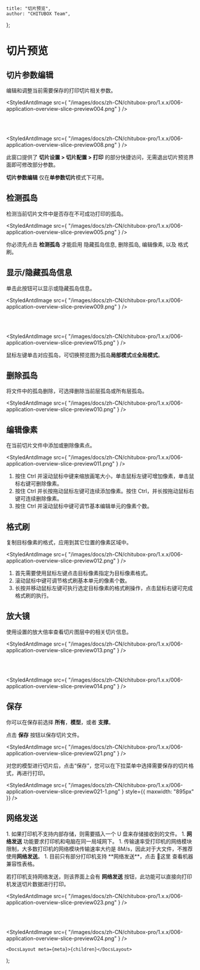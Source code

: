
	title: "切片预览",
	author: "CHITUBOX Team",
};

# 切片预览

## 切片参数编辑

编辑和调整当前需要保存的打印切片相关参数。

<StyledAntdImage
	src={
		"/images/docs/zh-CN/chitubox-pro/1.x.x/006-application-overview-slice-preview004.png"
	}
/>

<br />
<br />

<StyledAntdImage
	src={
		"/images/docs/zh-CN/chitubox-pro/1.x.x/006-application-overview-slice-preview008.png"
	}
/>

此窗口提供了 **切片设置 > 切片配置 > 打印** 的部分快捷访问，无需退出切片预览界面即可修改部分参数。

<Admonition type="note" title="注意">
	<b>切片参数编辑</b> 仅在<b>单参数切片</b>模式下可用。
</Admonition>

## 检测孤岛

检测当前切片文件中是否存在不可成功打印的孤岛。

<StyledAntdImage
	src={
		"/images/docs/zh-CN/chitubox-pro/1.x.x/006-application-overview-slice-preview005.png"
	}
/>

<Admonition type="note" title="注意">
	你必须先点击 <b>检测孤岛</b> 才能启用 <NextLink href="#显示隐藏孤岛信息">隐藏孤岛信息</NextLink>, <NextLink href="#删除孤岛">删除孤岛</NextLink>, <NextLink href="#编辑像素">编辑像素</NextLink>, 以及 <NextLink href="#格式刷">格式刷</NextLink>。
</Admonition>

## 显示/隐藏孤岛信息

单击此按钮可以显示或隐藏孤岛信息。

<StyledAntdImage
	src={
		"/images/docs/zh-CN/chitubox-pro/1.x.x/006-application-overview-slice-preview009.png"
	}
/>

<br />
<br />

<StyledAntdImage
	src={
		"/images/docs/zh-CN/chitubox-pro/1.x.x/006-application-overview-slice-preview015.png"
	}
/>

<Admonition type="tip" title="提示">
	鼠标左键单击对应孤岛，可切换预览图为孤岛<b>局部模式</b>或<b>全局模式</b>。
</Admonition>

## 删除孤岛

将文件中的孤岛删除，可选择删除当前层孤岛或所有层孤岛。

<StyledAntdImage
	src={
		"/images/docs/zh-CN/chitubox-pro/1.x.x/006-application-overview-slice-preview010.png"
	}
/>

## 编辑像素

在当前切片文件中添加或删除像素点。

<StyledAntdImage
	src={
		"/images/docs/zh-CN/chitubox-pro/1.x.x/006-application-overview-slice-preview011.png"
	}
/>

1. 按住 Ctrl 并滚动鼠标中键来缩放画笔大小，单击鼠标左键可增加像素，单击鼠标右键可删除像素。
1. 按住 Ctrl 并长按拖动鼠标左键可连续添加像素。按住 Ctrl，并长按拖动鼠标右键可连续删除像素。
1. 按住 Ctrl 并滚动鼠标中键可调节基本编辑单元的像素个数。

## 格式刷

复制目标像素的格式，应用到其它位置的像素区域中。

<StyledAntdImage
	src={
		"/images/docs/zh-CN/chitubox-pro/1.x.x/006-application-overview-slice-preview012.png"
	}
/>

1. 首先需要使用鼠标左键点击目标像素指定为目标像素格式。
1. 滚动鼠标中键可调节格式刷基本单元的像素个数。
1. 长按并移动鼠标左键可执行选定目标像素的格式刷操作，点击鼠标右键可完成格式刷的执行。

## 放大镜

使用设置的放大倍率查看切片图层中的相关切片信息。

<StyledAntdImage
	src={
		"/images/docs/zh-CN/chitubox-pro/1.x.x/006-application-overview-slice-preview013.png"
	}
/>

<br />
<br />

<StyledAntdImage
	src={
		"/images/docs/zh-CN/chitubox-pro/1.x.x/006-application-overview-slice-preview014.png"
	}
/>

## 保存

你可以在保存前选择 **所有**，**模型**，或者 **支撑**。

点击 **保存** 按钮以保存切片文件。

<StyledAntdImage
	src={
		"/images/docs/zh-CN/chitubox-pro/1.x.x/006-application-overview-slice-preview021.png"
	}
/>

<Admonition type="note" title="注意">
	对您的模型进行切片后，点击“保存”，您可以在下拉菜单中选择需要保存的切片格式，再进行打印。
</Admonition>

<StyledAntdImage
	src={
		"/images/docs/zh-CN/chitubox-pro/1.x.x/006-application-overview-slice-preview021-1.png"
	}
	style={{ maxwidth: "895px" }}
/>

## 网络发送

<Admonition type="note" title="注意">
	1. 如果打印机不支持内部存储，则需要插入一个 U 盘来存储接收到的文件。
	1. <b>网络发送</b> 功能要求打印机和电脑在同一局域网下。
	1. 传输速率受打印机的网络模块限制，大多数打印机的网络模块传输速率大约是 8M/s，因此对于大文件，不推荐使用<b>网络发送</b>。
	1. 目前只有部分打印机支持 **网络发送**，点击 <SpanA href="https://wkhvloo2kw.feishu.cn/docx/W9XedDtuqoHK2IxsicvccQthngf">📃这里</SpanA> 查看机器兼容性表格。
</Admonition>

若打印机支持网络发送，则该界面上会有 **网络发送** 按钮，此功能可以直接向打印机发送切片数据进行打印。

<StyledAntdImage
	src={
		"/images/docs/zh-CN/chitubox-pro/1.x.x/006-application-overview-slice-preview023.png"
	}
/>

<br />
<br />

<StyledAntdImage
	src={
		"/images/docs/zh-CN/chitubox-pro/1.x.x/006-application-overview-slice-preview024.png"
	}
/>

	<DocsLayout meta={meta}>{children}</DocsLayout>
);
